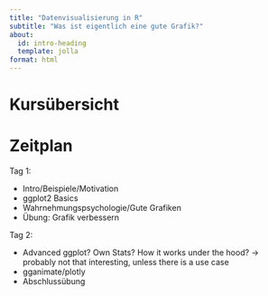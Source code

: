 ```yaml
---
title: "Datenvisualisierung in R"
subtitle: "Was ist eigentlich eine gute Grafik?"
about:
  id: intro-heading
  template: jolla
format: html
---
```


:::{#intro-heading}

# Kursübersicht


:::


# Zeitplan

Tag 1: 

- Intro/Beispiele/Motivation
- ggplot2 Basics
- Wahrnehmungspsychologie/Gute Grafiken
- Übung: Grafik verbessern


Tag 2:

- Advanced ggplot? Own Stats? How it works under the hood? -> probably not that interesting, unless there is a use case
- gganimate/plotly
- Abschlussübung

